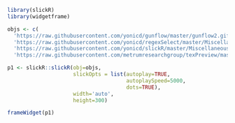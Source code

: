 ```r
library(slickR)
library(widgetframe)
```

```r
objs <- c(
  'https://raw.githubusercontent.com/yonicd/gunflow/master/gunflow2.gif',
  'https://raw.githubusercontent.com/yonicd/regexSelect/master/Miscellaneous/gifs/regexSelectPlot.gif',
  'https://raw.githubusercontent.com/yonicd/slickR/master/Miscellaneous/Multimedia/gif/slickRnestingWidgets.gif',
  'https://raw.githubusercontent.com/metrumresearchgroup/texPreview/master/Miscellaneous/Multimedia/texPreviewPanZoom.gif','https://raw.githubusercontent.com/metrumresearchgroup/shinyCanvas/master/gifs/plotSize.gif')

p1 <- slickR::slickR(obj=objs,
                     slickOpts = list(autoplay=TRUE,
                                      autoplaySpeed=5000,
                                      dots=TRUE),
                     width='auto',
                     height=300)

frameWidget(p1)
```